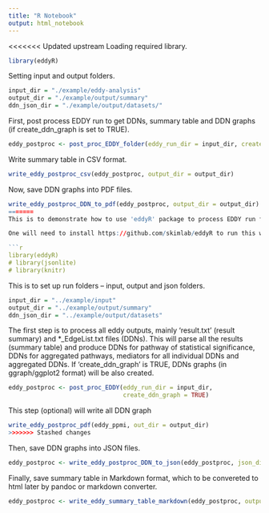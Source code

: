 ```yaml
---
title: "R Notebook"
output: html_notebook
---
```


<<<<<<< Updated upstream
Loading required library.
```r
library(eddyR)
```

Setting input and output folders.
```r
input_dir = "./example/eddy-analysis"
output_dir = "./example/output/summary"
ddn_json_dir = "./example/output/datasets/"
```

First, post process EDDY run to get DDNs, summary table and DDN graphs (if create_ddn_graph is set to TRUE). 
```r
eddy_postproc <- post_proc_EDDY_folder(eddy_run_dir = input_dir, create_ddn_graph = TRUE)
```

Write summary table in CSV format.
```r
write_eddy_postproc_csv(eddy_postproc, output_dir = output_dir)
```

Now, save DDN graphs into PDF files.
```r
write_eddy_postproc_DDN_to_pdf(eddy_postproc, output_dir = output_dir)
=======
This is to demonstrate how to use 'eddyR' package to process EDDY run folder, an output of eddy-gpu program, and produce an interactive web resource to review the results.   This will generate all DDN graphs in JSON format, and summary_table.md.

One will need to install https://github.com/skimlab/eddyR to run this workflow.

```r
library(eddyR)
# library(jsonlite)
# library(knitr)
```


This is to set up run folders -- input, output and json folders.
```r
input_dir = "../example/input"
output_dir = "../example/output/summary"
ddn_json_dir = "../example/output/datasets"
```


The first step is to process all eddy outputs, mainly 'result.txt' (result summary) and *_EdgeList.txt files (DDNs).  This will parse all the results (summary table) and produce DDNs for pathway of statistical significance, DDNs for aggregated pathways, mediators for all individual DDNs and aggregated DDNs.  If 'create_ddn_graph' is TRUE, DDNs graphs (in ggraph/ggplot2 format) will be also created.

```r
eddy_postproc <- post_proc_EDDY(eddy_run_dir = input_dir,
                                create_ddn_graph = TRUE)
```

This step (optional) will write all DDN graph
```r
write_eddy_postproc_pdf(eddy_ppmi, out_dir = output_dir)
>>>>>>> Stashed changes
```

Then, save DDN graphs into JSON files.
```r
eddy_postproc <- write_eddy_postproc_DDN_to_json(eddy_postproc, json_dir = ddn_json_dir)
```

Finally, save summary table in Markdown format, which to be convereted to html later by pandoc or markdown converter.
```r
eddy_postproc <- write_eddy_summary_table_markdown(eddy_postproc, output_dir = output_dir)
```
